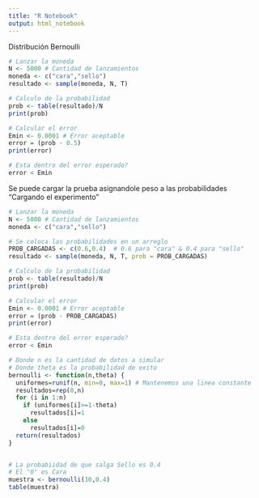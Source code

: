 ```yaml
---
title: "R Notebook"
output: html_notebook
---
```


Distribución Bernoulli
```r

# Lanzar la moneda
N <- 5000 # Cantidad de lanzamientos
moneda <- c("cara","sello")
resultado <- sample(moneda, N, T)

# Calculo de la probabilidad
prob <- table(resultado)/N
print(prob)

# Calcular el error
Emin <- 0.0001 # Error aceptable
error = (prob - 0.5)
print(error)

# Esta dentro del error esperado?
error < Emin

```
Se puede cargar la prueba asignandole peso a las probabilidades
"Cargando el experimento"

```r

# Lanzar la moneda
N <- 5000 # Cantidad de lanzamientos
moneda <- c("cara","sello")

# Se coloca las probabilidades en un arreglo
PROB_CARGADAS <- c(0.6,0.4)  # 0.6 para "cara" & 0.4 para "sello"
resultado <- sample(moneda, N, T, prob = PROB_CARGADAS)

# Calculo de la probabilidad
prob <- table(resultado)/N
print(prob)

# Calcular el error
Emin <- 0.0001 # Error aceptable
error = (prob - PROB_CARGADAS)
print(error)

# Esta dentro del error esperado?
error < Emin
```
```r

# Donde n es la cantidad de datos a simular
# Donde theta es la probabilidad de exito
bernoulli <- function(n,theta) {
  uniformes=runif(n, min=0, max=1) # Mantenemos una linea constante 
  resultados=rep(0,n)
  for (i in 1:n) 
    if (uniformes[i]>=1-theta) 
      resultados[i]=1
    else 
      resultados[i]=0
  return(resultados) 
}


# La probabiidad de que salga Sello es 0.4
# El "0" es Cara 
muestra <- bernoulli(10,0.4)
table(muestra)

```

